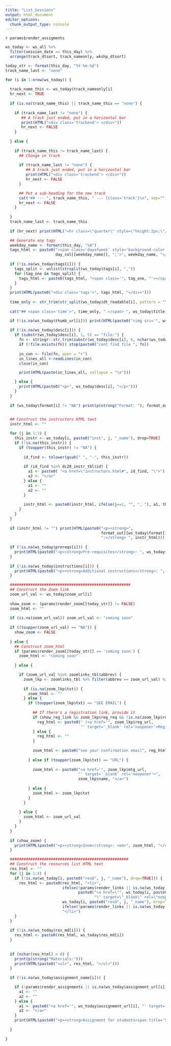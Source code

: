 ```yaml
---
title: "List_Sessions"
output: html_document
editor_options: 
  chunk_output_type: console
---
```


`r params$render_assigments`

```r
ws_today <- ws_all %>% 
  filter(session_date == this_day) %>% 
  arrange(track_dtsort, track_nameonly, wkshp_dtsort)

today_str <- format(this_day, "%Y-%m-%d")
track_name_last <- "none"

for (i in 1:nrow(ws_today)) {
  
  track_name_this <- ws_today$track_nameonly[i]
  hr_next <- TRUE
  
  if (is.na(track_name_this) || track_name_this == "none") {
    
    if (track_name_last != "none") {
       ## A track just ended, put in a horizontal bar
       print(HTML("<div class='trackend'> </div>"))
       hr_next <- FALSE
    } 
    
  } else {
    
    if (track_name_this != track_name_last) {
      ## Change in track 
      
      if (track_name_last != "none") {
         ## A track just ended, put in a horizontal bar
         print(HTML("<div class='trackend'> </div>"))
         hr_next <- FALSE
      } 

      ## Put a sub-heading for the new track
      cat("## --- ", track_name_this, " --- {class='track'}\n", sep="")
      hr_next <- FALSE
    }
    
  }
  track_name_last <- track_name_this
  
  if (hr_next) print(HTML("<hr class=\"quarter\" style=\"height:2px;\"/>"))

  ## Generate any tags
  weekday_name <- format(this_day, "%A")
  tags_html <- paste0("<span class='dayofweek' style='background-color:", 
                      day_col[[weekday_name]], ";'>", weekday_name, "</span>")
  
  if (!is.na(ws_today$tags[i])) {
    tags_split <- unlist(strsplit(ws_today$tags[i], ","))
    for (tag_one in tags_split) {
      tags_html <- paste0(tags_html, "<span class='", tag_one, "'></span>")  
    }
  }
  print(HTML(paste0("<div class='tags'>", tags_html, "</div>")))
  
  time_only <- str_trim(str_split(ws_today$dt_readable[i], pattern = "\\|")[[1]][2])
  
  cat("## <span class='time'>", time_only, ".</span> ", ws_today$title[i], "\n", sep="")

  if (!is.na(ws_today$thumb_url[i])) print(HTML(paste0("<img src='", ws_today$thumb_url[i], "' style='float:right; padding:5px;'/>")))
  
  if (!is.na(ws_today$desc[i])) {
    if (substr(ws_today$desc[i], 1, 5) == "file:") {
      fn <- stringr::str_trim(substr(ws_today$desc[i], 6, nchar(ws_today$desc[i])))
      if (!file.exists(fn)) stop(paste0("cant find file ", fn))
      
      in_con <- file(fn, open = "r")
      in_lines_all <-readLines(in_con)
      close(in_con)

      print(HTML(paste(in_lines_all, collapse = "\n")))

    } else {
      print(HTML(paste0("<p>", ws_today$desc[i], "</p>")))
    }
  }
  
  if (ws_today$format[i] != "NA") print(p(strong("Format: "), format_out[[ws_today$format[i]]][1]))

  
  ## Construct the instructors HTML text
  instr_html <- ""

  for (j in 1:3) {
    this_instr <- ws_today[i, paste0("inst", j, "_name"), drop=TRUE]
    if (!is.na(this_instr)) {
      if (toupper(this_instr) != "NA") {
        
        id_find <- tolower(gsub(" ", "-", this_instr))
        
        if (id_find %in% dc20_instr_tbl$id) {
          a1 <- paste0( "<a href=\"instructors.html#", id_find, "\">")
          a2 <- "</a>"
        } else {
          a1 <- ""
          a2 <- ""
        }
        
        instr_html <- paste0(instr_html, ifelse(j==1, "", ", "), a1, this_instr, a2)
      }
    }
  }
  
  if (instr_html != "") print(HTML(paste0("<p><strong>", 
                                          format_out[[ws_today$format[i]]][2], 
                                          ":</strong> ", instr_html)))
  
  if (!is.na(ws_today$prereqs[i])) {
    print(HTML(paste0("<p><strong>Pre-requisites</strong>: ", ws_today$prereqs[i], "</p>")))
  }
  
  if (!is.na(ws_today$instructions[i])) {
    print(HTML(paste0("<p><strong>Additional instructions</strong>: ", ws_today$instructions[i], "</p>")))
  }

  #####################################################
  ## Construct the Zoom link
  zoom_url_val <- ws_today$zoom_url[i]
  
  show_zoom <- (params$render_zoom[[today_str]] != FALSE)
  zoom_html <- ""
  
  if (is.na(zoom_url_val)) zoom_url_val <- "coming soon"
    
  if ((toupper(zoom_url_val) == "NA")) {
    show_zoom <- FALSE
    
  } else {
    ## Construct zoom_html
    if (params$render_zoom[[today_str]] == 'coming soon') {
      zoom_html <- "coming soon"  
    
    } else {

      if (zoom_url_val %in% zoomlinks_tbl$abbrev) {
        zoom_lkp <- zoomlinks_tbl %>% filter(abbrev == zoom_url_val) %>% as.list()
        
        if (is.na(zoom_lkp$txt)) {
          zoom_html <- ""
        } else {
          if (toupper(zoom_lkp$txt) == "SEE EMAIL") {
            
            ## If there's a registration link, provide it
            if (show_reg_link && zoom_lkp$reg_req && !is.na(zoom_lkp$reg_url)) {
              reg_html <- paste0(" (<a href='", zoom_lkp$reg_url, 
                                 "' target='_blank' rel='noopener'>Register</a>)")
            } else {
              reg_html <- ""
            }
            
            zoom_html <- paste0("see your confirmation email", reg_html)
            
          } else if (toupper(zoom_lkp$txt) == "URL") {
            
            zoom_html <- paste0("<a href='", zoom_lkp$mtg_url, 
                                "' target='_blank' rel='noopener'>", 
                                zoom_lkp$name, "</a>") 
            
          } else {
            zoom_html <- zoom_lkp$txt
          }
        }
        
      } else {
        zoom_html <- zoom_url_val
      }
    }
  }
  
  if (show_zoom) {
    print(HTML(paste0("<p><strong>Zoom</strong>: <em>", zoom_html, "</em></p>")))
  }

  ####################################################
  ## Construct the resources list HTML text
  res_html <- ""
  for (j in 1:4) {
    if (!is.na(ws_today[i, paste0("res0", j, "_name"), drop=TRUE])) {
      res_html <- paste0(res_html, "<li>",
                         ifelse(!params$render_links || is.na(ws_today[i, paste0("res0", j, "_url"), drop=TRUE]), "", 
                                paste0("<a href=\"", ws_today[i, paste0("res0", j, "_url"), drop=TRUE], 
                                       "\" target=\"_blank\" rel=\"noopener\">")),
                         ws_today[i, paste0("res0", j, "_name"), drop=TRUE],
                         ifelse(!params$render_links || is.na(ws_today[i, paste0("res0", j, "_url"), drop=TRUE]), "", "</a>"), 
                         "</li>")
    }
  }
  
  if (!is.na(ws_today$res_md[i])) {
    res_html <- paste0(res_html, ws_today$res_md[i])
  }
  
  
  if (nchar(res_html) > 0) {
    print(p(strong("Materials:")))
    print(HTML(paste0("<ul>", res_html, "</ul>")))
  }
  
  if (!is.na(ws_today$assignment_name[i])) {

    if (!params$render_assignments || is.na(ws_today$assignment_url[i])) {
      a1 <- ""
      a2 <- ""
    } else {
      a1 <- paste0("<a href='", ws_today$assignment_url[i], "' target='_blank' rel='noopener'>")
      a2 <- "</a>"
    }
    print(HTML(paste0("<p><strong>Assignment for students<span title='Students taking DroneCamp as part of a course should consult with their instructor whether they should complete the assignment'><img src='images/info-icon_green_16x16x256.png' style='width:16px; height:16px; margin-bottom:3px;'/></span>:</strong> ", a1, ws_today$assignment_name[i], a2, "</p>")))
    
  }

}

```
